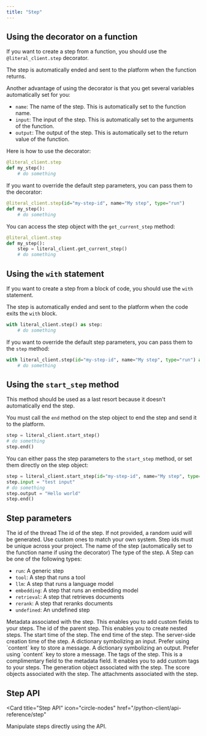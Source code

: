 ```yaml
---
title: "Step"
---
```



## Using the decorator on a function

If you want to create a step from a function, you should use the `@literal_client.step` decorator.

The step is automatically ended and sent to the platform when the function returns.

Another advantage of using the decorator is that you get several variables automatically set for you:

- `name`: The name of the step. This is automatically set to the function name.
- `input`: The input of the step. This is automatically set to the arguments of the function.
- `output`: The output of the step. This is automatically set to the return value of the function.

Here is how to use the decorator:

```python
@literal_client.step
def my_step():
    # do something
```

If you want to override the default step parameters, you can pass them to the decorator:

```python
@literal_client.step(id="my-step-id", name="My step", type="run")
def my_step():
    # do something
```

You can access the step object with the `get_current_step` method:

```python
@literal_client.step
def my_step():
    step = literal_client.get_current_step()
    # do something
```

## Using the `with` statement

If you want to create a step from a block of code, you should use the `with` statement.

The step is automatically ended and sent to the platform when the code exits the `with` block.

```python
with literal_client.step() as step:
    # do something
```

If you want to override the default step parameters, you can pass them to the `step` method:

```python
with literal_client.step(id="my-step-id", name="My step", type="run") as step:
    # do something
```

## Using the `start_step` method

This method should be used as a last resort because it doesn't automatically end the step.

You must call the `end` method on the step object to end the step and send it to the platform.

```python
step = literal_client.start_step()
# do something
step.end()
```

You can either pass the step parameters to the `start_step` method, or set them directly on the step object:

```python
step = literal_client.start_step(id="my-step-id", name="My step", type="run")
step.input = "test input"
# do something
step.output = "Hello world"
step.end()
```

## Step parameters

<ParamField path="thread_id" type="uuid" required>
  The id of the thread
</ParamField>

<ParamField path="id" type="uuid">
  The id of the step. If not provided, a random uuid will be generated. Use
  custom ones to match your own system. Step ids must be unique across your
  project.
</ParamField>

<ParamField path="name" type="string" default=" ">
  The name of the step (automatically set to the function name if using the
  decorator)
</ParamField>

<ParamField path="type" type="StepType" default="undefined">
  The type of the step. A Step can be one of the following types:

- `run`: A generic step
- `tool`: A step that runs a tool
- `llm`: A step that runs a language model
- `embedding`: A step that runs an embedding model
- `retrieval`: A step that retrieves documents
- `rerank`: A step that reranks documents
- `undefined`: An undefined step

</ParamField>

<ParamField path="metadata" type="dict" default="{}">
  Metadata associated with the step. This enables you to add custom fields to
  your steps.
</ParamField>

<ParamField path="parent_id" type="uuid">
  The id of the parent step. This enables you to create nested steps.
</ParamField>

<ParamField path="start_time" type="string">
  The start time of the step.
</ParamField>

<ParamField path="end_time" type="string">
  The end time of the step.
</ParamField>

<ParamField path="created_at" type="string">
  The server-side creation time of the step.
</ParamField>

<ParamField path="input" type="dict">
  A dictionary symbolizing an input.
  Prefer using `content` key to store a message.
</ParamField>

<ParamField path="output" type="dict">
  A dictionary symbolizing an output.
  Prefer using `content` key to store a message.
</ParamField>

<ParamField path="tags" type="List[str]" default="[]">
  The tags of the step. This is a complimentary field to the metadata field. It
  enables you to add custom tags to your steps.
</ParamField>

<ParamField path="generation" type="BaseGeneration">
  The generation object associated with the step.
</ParamField>

<ParamField path="scores" type="List[Score]" default="[]">
  The score objects associated with the step.
</ParamField>

<ParamField path="attachments" type="List[Attachment]" default="[]">
  The attachments associated with the step.
</ParamField>

## Step API

<Card
  title="Step API"
  icon="circle-nodes"
  href="/python-client/api-reference/step"
>
  Manipulate steps directly using the API.
</Card>
